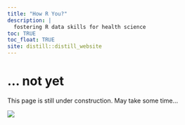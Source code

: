 ```yaml
---
title: "How R You?"
description: |
  fostering R data skills for health science
toc: TRUE
toc_float: TRUE
site: distill::distill_website
---
```


# ... not yet
  
This page is still under construction. May take some time...

![](media/under_construction.jpg)



